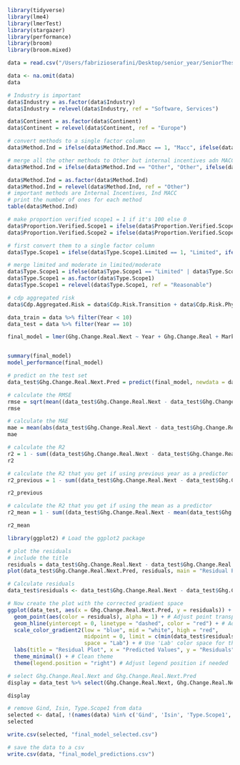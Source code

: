 ```r
library(tidyverse)
library(lme4)
library(lmerTest)
library(stargazer)
library(performance)
library(broom)
library(broom.mixed)
```

```r
data = read.csv("/Users/fabrizioserafini/Desktop/senior_year/SeniorThesis/thesis_project/data/processed/cdp_total_processed_v2.csv")

data <- na.omit(data)
data
```

```r
# Industry is important
data$Industry = as.factor(data$Industry)
data$Industry = relevel(data$Industry, ref = "Software, Services")

data$Continent = as.factor(data$Continent)
data$Continent = relevel(data$Continent, ref = "Europe")

```

```r
# convert methods to a single factor column
data$Method.Ind = ifelse(data$Method.Ind.Macc == 1, "Macc", ifelse(data$Method.Ind.Budget.Efficiency == 1, "Budget Efficiency", ifelse(data$Method.Ind.Budget.Low.Carbon == 1, "Budget Low Carbon", ifelse(data$Method.Ind.Compliance == 1, "Compliance", ifelse(data$Method.Ind.Employee.Engagement == 1, "Employee Engagement", ifelse(data$Method.Ind.Financial.Opt == 1, "Financial Opt", ifelse(data$Method.Ind.Gov.Partnership == 1, "Gov Partnership", ifelse(data$Method.Ind.Internal.Finance == 1, "Internal Finance", ifelse(data$Method.Ind.Internal.Incentives == 1, "Internal Incentives", ifelse(data$Method.Ind.Internal.Price == 1, "Internal Price", ifelse(data$Method.Ind.Lower.Roi == 1, "Lower Roi", "Other")))))))))))

# merge all the other methods to Other but internal incentives adn MACC
data$Method.Ind = ifelse(data$Method.Ind == "Other", "Other", ifelse(data$Method.Ind == "Internal Incentives" | data$Method.Ind == "Macc", data$Method.Ind, "Other"))

data$Method.Ind = as.factor(data$Method.Ind)
data$Method.Ind = relevel(data$Method.Ind, ref = "Other")
# important methods are Internal Incentives, Ind MACC
# print the number of ones for each method
table(data$Method.Ind)
```

```r
# make proportion verified scope1 = 1 if it's 100 else 0
data$Proportion.Verified.Scope1 = ifelse(data$Proportion.Verified.Scope1 == 100, 1, 0)
data$Proportion.Verified.Scope2 = ifelse(data$Proportion.Verified.Scope2 == 100, 1, 0)

# first convert them to a single factor column
data$Type.Scope1 = ifelse(data$Type.Scope1.Limited == 1, "Limited", ifelse(data$Type.Scope1.Moderate == 1, "Moderate", ifelse(data$Type.Scope1.N.A == 1, "N.A", ifelse(data$Type.Scope1.Reasonable == 1, "Reasonable", "Third.Party.Underway"))))

# merge limited and moderate in limited/moderate
data$Type.Scope1 = ifelse(data$Type.Scope1 == "Limited" | data$Type.Scope1 == "Moderate", "Limited/Moderate", data$Type.Scope1)
data$Type.Scope1 = as.factor(data$Type.Scope1)
data$Type.Scope1 = relevel(data$Type.Scope1, ref = "Reasonable")

# cdp aggregated risk 
data$Cdp.Aggregated.Risk = data$Cdp.Risk.Transition + data$Cdp.Risk.Physical
```


```r
data_train = data %>% filter(Year < 10)
data_test = data %>% filter(Year == 10)
```

```r
final_model = lmer(Ghg.Change.Real.Next ~ Year + Ghg.Change.Real + Market.Cap + Revenue +  Type.Scope1 + Ghg.Verification.Scope3.Yes + Ghg1 + Ghg2Location + Ghg1.Na + Ghg2Market.Na + Methane.Emissions + Method.Ind + Cdp.Targetamount.Mean + Cdp.Targettype.Absolute + Cdp.Aggregated.Risk +  Cdp.Aggregated.Opp + Absent.Cdp.Initiative.Firm.Year.Processed.Csv + Investment.Counter + (1|Industry/Id) + (1 |Continent/Country), data = data_train)


summary(final_model)
model_performance(final_model)
```

```r
# predict on the test set
data_test$Ghg.Change.Real.Next.Pred = predict(final_model, newdata = data_test)
```

```r
# calculate the RMSE
rmse = sqrt(mean((data_test$Ghg.Change.Real.Next - data_test$Ghg.Change.Real.Next.Pred)^2))
rmse
```

```r
# calculate the MAE
mae = mean(abs(data_test$Ghg.Change.Real.Next - data_test$Ghg.Change.Real.Next.Pred))
mae
```

```r
# calculate the R2
r2 = 1 - sum((data_test$Ghg.Change.Real.Next - data_test$Ghg.Change.Real.Next.Pred)^2) / sum((data_test$Ghg.Change.Real.Next - mean(data_test$Ghg.Change.Real.Next))^2)
r2
```

```r
# calculate the R2 that you get if using previous year as a predictor
r2_previous = 1 - sum((data_test$Ghg.Change.Real.Next - data_test$Ghg.Change.Real)^2) / sum((data_test$Ghg.Change.Real.Next - mean(data_test$Ghg.Change.Real.Next))^2)

r2_previous
```

```r
# calculate the R2 that you get if using the mean as a predictor
r2_mean = 1 - sum((data_test$Ghg.Change.Real.Next - mean(data_test$Ghg.Change.Real.Next))^2) / sum((data_test$Ghg.Change.Real.Next - mean(data_test$Ghg.Change.Real.Next))^2)

r2_mean
```
```r
library(ggplot2) # Load the ggplot2 package

```

```r
# plot the residuals
# include the title 
residuals = data_test$Ghg.Change.Real.Next - data_test$Ghg.Change.Real.Next.Pred
plot(data_test$Ghg.Change.Real.Next.Pred, residuals, main = "Residual Plot", xlab = "Predicted Values", ylab = "Residuals")
```

```r
# Calculate residuals
data_test$residuals <- data_test$Ghg.Change.Real.Next - data_test$Ghg.Change.Real.Next.Pred

# Now create the plot with the corrected gradient space
ggplot(data_test, aes(x = Ghg.Change.Real.Next.Pred, y = residuals)) +
  geom_point(aes(color = residuals), alpha = 1) + # Adjust point transparency for better visibility
  geom_hline(yintercept = 0, linetype = "dashed", color = "red") + # Add a horizontal line at 0 for reference
  scale_color_gradient2(low = "blue", mid = "white", high = "red", 
                        midpoint = 0, limit = c(min(data_test$residuals, na.rm = TRUE), max(data_test$residuals, na.rm = TRUE)), 
                        space = "Lab") + # Use 'Lab' color space for the gradient
  labs(title = "Residual Plot", x = "Predicted Values", y = "Residuals") +
  theme_minimal() + # Clean theme
  theme(legend.position = "right") # Adjust legend position if needed
```





```r
# select Ghg.Change.Real.Next and Ghg.Change.Real.Next.Pred
display = data_test %>% select(Ghg.Change.Real.Next, Ghg.Change.Real.Next.Pred)

display
```

```r
# remove Gind, Isin, Type.Scope1 from data
selected <- data[, !(names(data) %in% c('Gind', 'Isin', 'Type.Scope1', 'Companyname', 'Ghg.Change.Real.Cat', 'Ghg.Change.Real.Cat.Next'))]
selected

write.csv(selected, "final_model_selected.csv")
```

```r
# save the data to a csv
write.csv(data, "final_model_predictions.csv")
```

